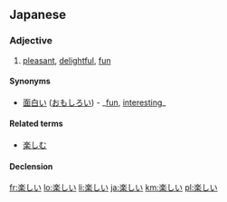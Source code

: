 ==Japanese==
{{ja-kanjitab|楽}}
===Adjective===
{{ja-adj|kk|decl=i|hira=たのしい|rom=tanoshii|kyu=樂しい}}

# [[pleasant]], [[delightful]], [[fun]]

====Synonyms====
*[[面白い]] ([[おもしろい]]) - _[[fun]], [[interesting]]_

====Related terms====
*[[楽しむ]]

====Declension====
{{ja-i|楽し|たのし|tanoshi}}

[[fr:楽しい]]
[[lo:楽しい]]
[[li:楽しい]]
[[ja:楽しい]]
[[km:楽しい]]
[[pl:楽しい]]